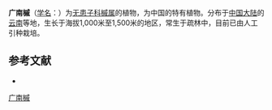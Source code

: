 {{Speciesbox
| name = 广南槭
| status = 
| status_system = 
| image =
| genus = Acer
| species = kwangnanense
| authority = Hu et Cheng
}}

'''广南槭'''（[[学名|学名]]：{{lang|la|''Acer kwangnanense''}}）为[[无患子科|无患子科]][[槭属|槭属]]的植物，为中国的特有植物。分布于[[中国大陆|中国大陆]]的[[云南|云南]]等地，生长于海拔1,000米至1,500米的地区，常生于疏林中，目前已由人工引种栽培。

== 参考文献 ==
<div class="references-small">
* {{cite web| url =http://www.bioinfo.cn/db05/KmzwSpecies.php?action=view&id=834| title =广南槭| work =《中国高等植物数据库全库》| publisher =中国科学院微生物研究所| author =昆明植物研究所| accessdate =2009-02-21| deadurl =yes| archiveurl =https://web.archive.org/web/20160305042046/http://www.bioinfo.cn/db05/KmzwSpecies.php?action=view&id=834| archivedate =2016-03-05}}
</div>
{{Taxonbar|from=Q6807784}}

[[Category:枫属|广南槭]]


{{植物小作品}}
